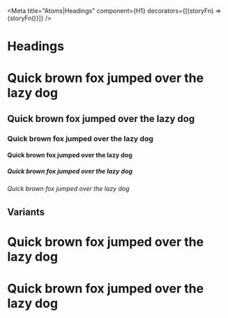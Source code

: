 
<Meta 
title="Atoms|Headings" 
  component={H1} 
  decorators={[(storyFn) => <ThemeProvider theme={defaultTheme}>{storyFn()}</ThemeProvider>]}
/>

# Headings

<Preview withToolbar isColumn>
  <Story name="h1">
    <H1>Quick brown fox jumped over the lazy dog</H1>
  </Story>
  <Story name="h2">
    <H2>Quick brown fox jumped over the lazy dog</H2>
  </Story>
  <Story name="h3">
    <H3>Quick brown fox jumped over the lazy dog</H3>
  </Story>
  <Story name="h4">
    <H4>Quick brown fox jumped over the lazy dog</H4>
  </Story>
  <Story name="h5">
    <H5>Quick brown fox jumped over the lazy dog</H5>
  </Story>
  <Story name="h6">
    <H6>Quick brown fox jumped over the lazy dog</H6>
  </Story>
</Preview>

<Props of={H1} />

## Variants

<Preview>
  <Story name="Dark Variant">
    <H1 variant={Variants.Dark}>Quick brown fox jumped over the lazy dog</H1>
  </Story>
  <Story name="Light Variant">
    <H1 variant={Variants.Light}>Quick brown fox jumped over the lazy dog</H1>
  </Story>
</Preview>
